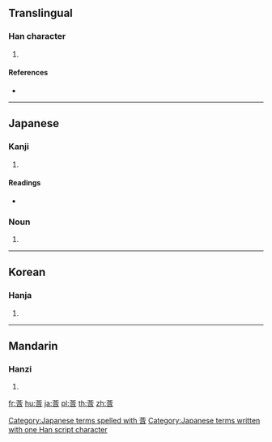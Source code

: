 {{character info/new}}
==Translingual==

===Han character===
{{Han char|rn=140|rad=艸|as=07|sn=13|four=|canj=TOIR,XTOIR}}

# {{defn|Han|sort=艸07}}

====References====
* {{Han ref|kx=1034.210|dkj=31064|dj=1493.240|hdz=53222.060|uh=839F|ud=33695}}

----

==Japanese==

===Kanji===
{{ja-kanji|grade=|rs=艸07}}

# {{defn|lang=ja|sort=艸07}}

====Readings====
* {{ja-readings|on=[[かん]] (kan), [[がん]] (gan)|kun=[[つぼみ]] (tsubomi), [[はなしべ]] (hanashibe)|nanori=}}

===Noun===
{{ja-noun|つぼみ}}

# {{alternative form of|蕾|lang=ja}}

[[Category:Japanese terms spelled with 莟]]
[[Category:Japanese terms written with one Han script character]]

----

==Korean==

===Hanja===
{{ko-hanja|hangeul=함|eumhun=|rv=ham|mr=ham|y=ham}}

# {{defn|lang=ko|sort=艸07}}

----

==Mandarin==

===Hanzi===
{{cmn-hanzi|pin=[[hàn]] ([[han4]]), [[xiù]] ([[xiu4]])|wg=han<sup>4</sup>, hsiu<sup>4</sup>}}

# {{defn|lang=cmn|sort=艸07}}

[[fr:莟]]
[[hu:莟]]
[[ja:莟]]
[[pl:莟]]
[[th:莟]]
[[zh:莟]]